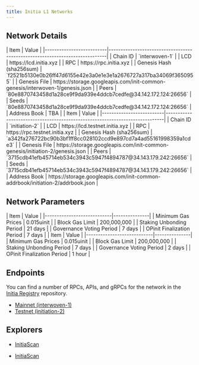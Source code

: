 ```yaml
---
title: Initia L1 Networks
---
```


## Network Details

<Tabs>
<Tab title="Mainnet (interwoven-1)">
| Item                     | Value                                                                       |
|--------------------------|-----------------------------------------------------------------------------|
| Chain ID                 | `interwoven-1`                                                              |
| LCD                      | https://lcd.initia.xyz        |
| RPC                      | https://rpc.initia.xyz        |
| Genesis Hash (sha256sum) | `f2521b5130e0b26ff47d6155e42e3a0e1e3e1a2676727a317ba34069f3650955`          |
| Genesis File             | https://storage.googleapis.com/init-common-genesis/interwoven-1/genesis.json |
| Peers                    | `80e8870743458d1a28ce9f9da939e4ddcb7cedfe@34.142.172.124:26656` |
| Seeds                    | `80e8870743458d1a28ce9f9da939e4ddcb7cedfe@34.142.172.124:26656` |
| Address Book             | TBA |

</Tab>
<Tab title="Testnet (initiation-2)">
| Item                     | Value                                                                       |
|--------------------------|-----------------------------------------------------------------------------|
| Chain ID                 | `initiation-2`                                                              |
| LCD                      | https://lcd.testnet.initia.xyz        |
| RPC                      | https://rpc.testnet.initia.xyz        |
| Genesis Hash (sha256sum) | `a342fa276722bc90b3bf1ff8cc028102ccd9e897cd7a4ad55161998359a1cde3`          |
| Genesis File             | https://storage.googleapis.com/init-common-genesis/initiation-2/genesis.json |
| Peers                    | `3715cdb41efb45714eb534c3943c5947f4894787@34.143.179.242:26656` |
| Seeds                    | `3715cdb41efb45714eb534c3943c5947f4894787@34.143.179.242:26656` |
| Address Book             | https://storage.googleapis.com/init-common-addrbook/initiation-2/addrbook.json |
</Tab>
</Tabs>

## Network Parameters

<Tabs>
  <Tab title="Mainnet (interwoven-1)">
    | Item                        | Value         |
    |----------------------------|---------------|
    | Minimum Gas Prices         | 0.015uinit    |
    | Block Gas Limit           | 200,000,000    |
    | Staking Unbonding Period   | 21 days       |
    | Governance Voting Period   | 7 days        |
    | OPinit Finalization Period | 7 days        |
  </Tab>
  <Tab title="Testnet (initiation-2)">
    | Item                        | Value         |
    |----------------------------|---------------|
    | Minimum Gas Prices         | 0.015uinit    |
    | Block Gas Limit           | 200,000,000    |
    | Staking Unbonding Period   | 7 days        |
    | Governance Voting Period   | 2 days        |
    | OPinit Finalization Period | 1 hour        |
  </Tab>
</Tabs>

## Endpoints

You can find a number of RPCs, APIs, and gRPCs for the network in the [Initia Registry](https://github.com/initia-labs/initia-registry) repository.

- [Mainnet (interwoven-1)](https://github.com/initia-labs/initia-registry/blob/main/mainnets/initia/chain.json)
- [Testnet (initiation-2)](https://github.com/initia-labs/initia-registry/blob/main/testnets/initia/chain.json)

## Explorers

<Tabs>
<Tab title="Mainnet (interwoven-1)">

- [InitiaScan](https://scan.initia.xyz)

</Tab>
<Tab title="Testnet (initiation-2)">

- [InitiaScan](https://scan.testnet.initia.xyz)

</Tab>
</Tabs>
